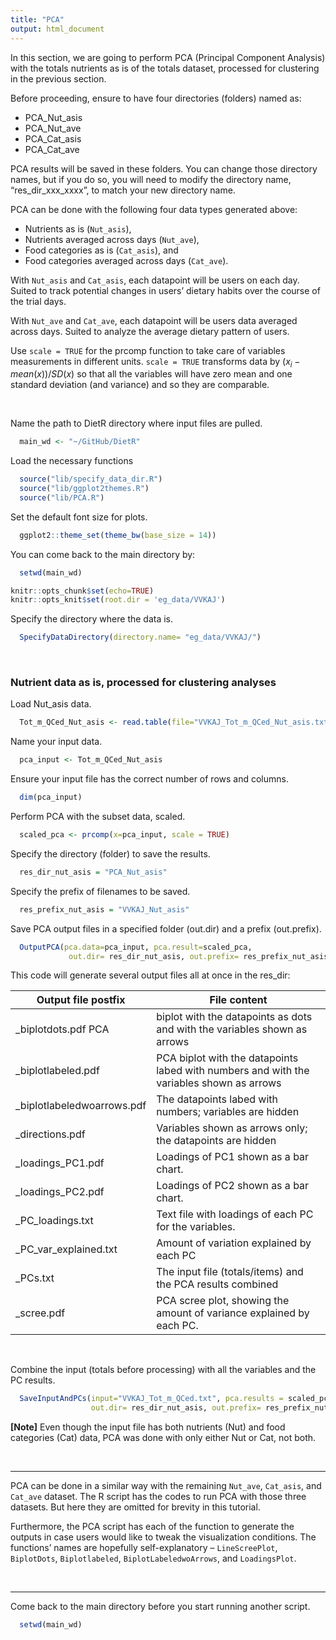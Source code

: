 ```yaml
---
title: "PCA"
output: html_document
---
```


In this section, we are going to perform PCA (Principal Component Analysis) with the totals nutrients as is of the totals dataset, processed for clustering in the previous section.

Before proceeding, ensure to have four directories (folders) named as: 

- PCA_Nut_asis
- PCA_Nut_ave
- PCA_Cat_asis
- PCA_Cat_ave

PCA results will be saved in these folders. You can change those directory names, but if you do so, you will need to modify the directory name, “res_dir_xxx_xxxx”, to match your new directory name.

PCA can be done with the following four data types generated above: 

- Nutrients as is (`Nut_asis`), 
- Nutrients averaged across days (`Nut_ave`),
- Food categories as is (`Cat_asis`), and 
- Food categories averaged across days (`Cat_ave`). 

With `Nut_asis` and `Cat_asis`, each datapoint will be users on each day. Suited to track potential changes in users’ dietary habits over the course of the trial days.

With `Nut_ave` and `Cat_ave`, each datapoint will be users data averaged across days. Suited to analyze the average dietary pattern of users. 

Use `scale = TRUE` for the prcomp function to take care of variables measurements in different units. `scale = TRUE` transforms data by  $(x_{i} - mean(x)) / SD(x)$ so that all the variables will have zero mean and one standard deviation (and variance) and so they are comparable. 

<br>

Name the path to DietR directory where input files are pulled.
```r
  main_wd <- "~/GitHub/DietR"
```

Load the necessary functions
```r
  source("lib/specify_data_dir.R")
  source("lib/ggplot2themes.R")
  source("lib/PCA.R")
```

Set the default font size for plots.
```r
  ggplot2::theme_set(theme_bw(base_size = 14))
```

You can come back to the main directory by:
```r
  setwd(main_wd)
```

```r
knitr::opts_chunk$set(echo=TRUE)
knitr::opts_knit$set(root.dir = 'eg_data/VVKAJ')
```

Specify the directory where the data is.
```r
  SpecifyDataDirectory(directory.name= "eg_data/VVKAJ/")
```
<!-- [NOTE] SpecifyDataDirectory function is not executed by R markdown, but just showing  -->
<!--  the code so that this tutorial will have the same code as the R script.  -->

<br>

### Nutrient data as is, processed for clustering analyses

Load Nut_asis data.
```r
  Tot_m_QCed_Nut_asis <- read.table(file="VVKAJ_Tot_m_QCed_Nut_asis.txt", sep="\t", header=T)
```

Name your input data.
```r
  pca_input <- Tot_m_QCed_Nut_asis
```

Ensure your input file has the correct number of rows and columns.
```r
  dim(pca_input)
```

Perform PCA with the subset data, scaled.
```r
  scaled_pca <- prcomp(x=pca_input, scale = TRUE)   
```

Specify the directory (folder) to save the results.
```r
  res_dir_nut_asis = "PCA_Nut_asis" 
```

Specify the prefix of filenames to be saved. 
```r
  res_prefix_nut_asis = "VVKAJ_Nut_asis"
```

Save PCA output files in a specified folder (out.dir) and a prefix (out.prefix).
```r
  OutputPCA(pca.data=pca_input, pca.result=scaled_pca, 
             out.dir= res_dir_nut_asis, out.prefix= res_prefix_nut_asis )
```

This code will generate several output files all at once in the res_dir:

Output file postfix	       | File content
-------------------        | -----------------------------------
_biplotdots.pdf	PCA        | biplot with the datapoints as dots and with the variables shown as arrows
_biplotlabeled.pdf	       | PCA biplot with the datapoints labed with numbers and with the variables shown as arrows
_biplotlabeledwoarrows.pdf | 	The datapoints labed with numbers; variables are hidden
_directions.pdf	           | Variables shown as arrows only; the datapoints are hidden
_loadings_PC1.pdf	         | Loadings of PC1 shown as a bar chart.
_loadings_PC2.pdf	         | Loadings of PC2 shown as a bar chart.
_PC_loadings.txt	         | Text file with loadings of each PC for the variables.
_PC_var_explained.txt	     | Amount of variation explained by each PC
_PCs.txt	                 | The input file (totals/items) and the PCA results combined
_scree.pdf                 | PCA scree plot, showing the amount of variance explained by each PC.

<br>

Combine the input (totals before processing) with all the variables and the PC results.
```r
  SaveInputAndPCs(input="VVKAJ_Tot_m_QCed.txt", pca.results = scaled_pca, 
                  out.dir= res_dir_nut_asis, out.prefix= res_prefix_nut_asis)
```

**[Note]** Even though the input file has both nutrients (Nut) and food categories (Cat) data, PCA was done with only either Nut or Cat, not both.

<br>

---

PCA can be done in a similar way with the remaining `Nut_ave`, `Cat_asis`, and `Cat_ave` dataset. The R script has the codes to run PCA with those three datasets. But here they are omitted for brevity in this tutorial. 

Furthermore, the PCA script has each of the function to generate the outputs in case users would like to tweak the visualization conditions. The functions’ names are hopefully self-explanatory -- `LineScreePlot`, `BiplotDots`, `Biplotlabeled`, `BiplotLabeledwoArrows`, and `LoadingsPlot`.

<br>



---


Come back to the main directory before you start running another script.
```r
  setwd(main_wd)
```
  
